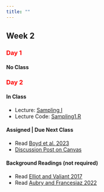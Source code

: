```yaml
---
title: ""
---
```


## Week 2

### [Day 1]{style="color:red;"}

#### **No Class**


### [Day 2]{style="color:red;"}

#### **In Class**

-   Lecture: <a href="/FW552/Sampling1.qmd">Sampling I</a>
-   Lecture Code: <a href="/FW552/Sampling1.R">Sampling1.R</a>

#### **Assigned | Due Next Class**

- Read <a href="/readings552/Boyd et al. 2023.pdf">Boyd et al. 2023 </a> 
- [Discussion Post on Canvas](https://colostate.instructure.com/courses/212614/discussion_topics/2205995)


#### **Background Readings (not required)**

- Read <a href="/readings552/Elliot and Valiant 2017.pdf">Elliot and Valiant 2017</a> 
- Read <a href="/readings552/Aubry and Francesiaz.pdf">Aubry and Francesiaz 2022</a> 

